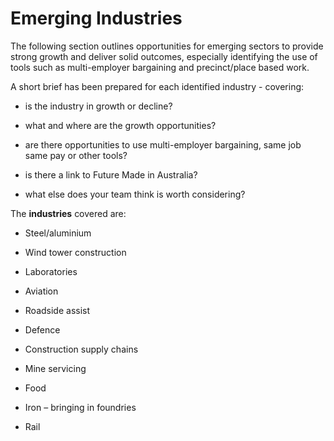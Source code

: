 # Emerging Industries

The following section outlines opportunities for emerging sectors to provide strong growth and deliver solid outcomes, especially identifying the use of tools such as multi-employer bargaining and precinct/place based work.

A short brief has been prepared for each identified industry - covering:

-   is the industry in growth or decline?

-   what and where are the growth opportunities?

-   are there opportunities to use multi-employer bargaining, same job same pay or other tools?

-   is there a link to Future Made in Australia?

-   what else does your team think is worth considering?

The **industries** covered are:

-   Steel/aluminium

-   Wind tower construction

-   Laboratories 

-   Aviation

-   Roadside assist

-   Defence

-   Construction supply chains

-   Mine servicing

-   Food

-   Iron – bringing in foundries 

-   Rail
